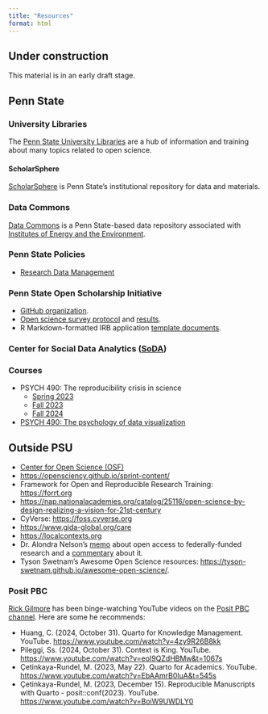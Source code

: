 ```yaml
---
title: "Resources"
format: html
---
```


::: {.callout-warning}
## Under construction

This material is in an early draft stage.
:::

## Penn State {-}

### University Libraries {-}

The [Penn State University Libraries](https://libraries.psu.edu) are a hub of information and training about many topics related to open science.

#### ScholarSphere {-}

[ScholarSphere](https://scholarsphere.psu.edu) is Penn State's institutional repository for data and materials.

### Data Commons {-}

[Data Commons](https://www.datacommons.psu.edu) is a Penn State-based data repository associated with [Institutes of Energy and the Environment](https://iee.psu.edu/home).

<!-- ### Institute for Computational and Data Science (ICDS) {- #icds} -->

<!-- ### Social Science Research Institute (SSRI) {- #ssri} -->

### Penn State Policies

- [Research Data Management](https://policy.psu.edu/policies/rp15)

### Penn State Open Scholarship Initiative {-}

- [GitHub organization](https://github.com/penn-state-open-science).
- [Open science survey protocol](http://penn-state-open-science.github.io/survey-fall-2022/) and [results](https://penn-state-open-science.github.io/survey-fall-2022/data-visualization.html).
- R Markdown-formatted IRB application [template documents](https://github.com/penn-state-open-science/irb-markdown-templates).

### Center for Social Data Analytics ([SoDA](https://soda.la.psu.edu)) {- #soda}

### Courses {-}

- PSYCH 490: The reproducibility crisis in science
  - [Spring 2023](https://psu-psychology.github.io/psych-490-reproducibility-2023-spring/)
  - [Fall 2023](https://psu-psychology.github.io/psych-490-reproducibility-2023-fall/)
  - [Fall 2024](https://psu-psychology.github.io/psych-490-reproducibility-2024-fall/)
- [PSYCH 490: The psychology of data visualization](https://psu-psychology.github.io/psych-490-data-viz-2025-spring/)

## Outside PSU {-}

- [Center for Open Science (OSF)](https://osf.io)
- <https://opensciency.github.io/sprint-content/>
- Framework for Open and Reproducible Research Training: <https://forrt.org>
- <https://nap.nationalacademies.org/catalog/25116/open-science-by-design-realizing-a-vision-for-21st-century>
- CyVerse: <https://foss.cyverse.org>
- <https://www.gida-global.org/care>
- <https://localcontexts.org>
- Dr. Alondra Nelson's [memo](http://www.whitehouse.gov/wp-content/uploads/2022/08/08-2022-OSTP-Public-Access-Memo.pdf) about open access to federally-funded research and a [commentary](https://guides.lib.umich.edu/open-research-and-scholarship/OSTP-memo) about it.
- Tyson Swetnam's Awesome Open Science resources: <https://tyson-swetnam.github.io/awesome-open-science/>.

### Posit PBC

[Rick Gilmore](directors.qmd#rick-gilmore) has been binge-watching YouTube videos on the [Posit PBC channel](https://www.youtube.com/@PositPBC). Here are some he recommends:

- Huang, C. (2024, October 31). Quarto for Knowledge Management. YouTube. <https://www.youtube.com/watch?v=4zy9R26B8kk>
- Pileggi, Ss. (2024, October 31). Context is King. YouTube. <https://www.youtube.com/watch?v=eoI9QZdHBMw&t=1067s>
- Çetinkaya-Rundel, M. (2023, May 22). Quarto for Academics. YouTube. <https://www.youtube.com/watch?v=EbAAmrB0luA&t=545s>
- Çetinkaya-Rundel, M. (2023, December 15). Reproducible Manuscripts with Quarto - posit::conf(2023). YouTube. <https://www.youtube.com/watch?v=BoiW9UWDLY0>




